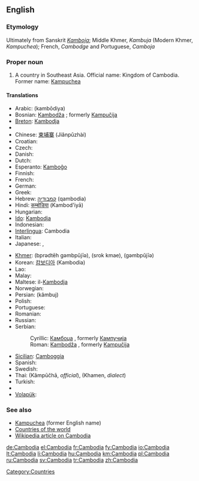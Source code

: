 {{wikipedia}}
==English==

===Etymology===
Ultimately from Sanskrit ''[[Kamboja]]''; Middle Khmer, ''Kambuja'' (Modern Khmer, ''Kampuchea'');  French, ''Cambodge'' and Portuguese, ''Camboja''

===Proper noun===
{{en-proper noun}}

# A country in Southeast Asia. Official name: Kingdom of Cambodia. Former name: [[Kampuchea]]

====Translations====
{{trans-top|country in Southeast Asia}}
* Arabic: {{Arab|[[كامبوديا]]}} (kambōdiya) {{f}}
* Bosnian: [[Kambodža]] {{f}}; formerly [[Kampučija]] {{f}}
* [[Breton]]: [[Kambodja]]
* {{trreq|Burmese}}
* Chinese: [[柬埔寨]] (Jiǎnpǔzhài)
* Croatian: {{t-|hr|Kambodža|f}}
* Czech: {{t-|cs|Kambodža|f}}
* Danish: {{t-|da|Cambodja}}
* Dutch: {{t+|nl|Cambodja}}
* Esperanto: [[Kamboĝo]]
* Finnish: {{t+|fi|Kambodža}}
* French: {{t+|fr|Cambodge|m}}
* German: {{t+|de|Kambodscha}}
* Greek: {{t+|el|Καμπότζη|f|tr=Kambótzi|sc=Grek}}
* Hebrew: [[קמבודיה]] (qambodia)
* Hindi: [[कम्बोडिया]] (Kambod'iyā)
* Hungarian: {{t+|hu|Kambodzsa}}
* [[Ido]]: [[Kambodja]]
* Indonesian: {{t-|id|Kamboja|xs=Indonesian}}
* [[Interlingua]]: Cambodia
* Italian: {{t-|it|Cambogia|f}}
* Japanese: {{t-|ja|カンボディア|tr=Kambodia|sc=Jpan}}, {{t+|ja|カンボジア|tr=Kambojia|sc=Jpan}}
{{trans-mid}}
* [[Khmer]]: {{Khmr|[[ប្រទេសកម្ពុជា]]}} (bprədtēh gəmbpŭjīə), {{Khmr|[[ស្រុកខ្មែរ]]}} (srok kmae), {{Khmr|[[កម្ពុជា]]}} (gəmbpŭjīə)
* Korean: [[캄보디아]] (Kambodia)
* Lao: {{t-|lo|ກຳພູຊາ|tr=kam-phuu-saa|sc=Laoo|xs=Lao}}
* Malay: {{t-|ms|Kemboja|xs=Malay}}
* Maltese: il-[[Kambodja]]
* Norwegian: {{t-|no|Kambodsja}}
* Persian: {{fa-Arab|[[کامبوج]]}} (kâmbuj)
* Polish: {{t+|pl|Kambodża}}
* Portuguese: {{t+|pt|Camboja}}
* Romanian: {{t-|ro|Cambodgia|f}}
* Russian: {{t+|ru|Камбоджа|tr=Kambódža|sc=Cyrl}}
* Serbian:
*: Cyrillic: [[Камбоџа]] {{f}}, formerly [[Кампучија]] {{f}}
*: Roman: [[Kambodža]] {{f}}, formerly [[Kampučija]] {{f}}
* [[Sicilian]]: [[Camboggia]] {{f}}
* Spanish: {{t+|es|Camboya}}
* Swedish: {{t+|sv|Kambodja}}
* Thai: {{Thai|[[กัมพูชา]]}} (Kâmpūčhā, ''official''), {{Thai|[[เขมร]]}} (Khamen, ''dialect'')
* Turkish: {{t+|tr|Kamboçya}}
* {{trreq|Vietnamese}}
* [[Volapük]]: {{t-|vo|Kambocän|xs=Volapük}}
{{trans-bottom}}

===See also===
* [[Kampuchea]] (former English name)
* [[Appendix:Countries of the world|Countries of the world]]
* [[w:Cambodia|Wikipedia article on Cambodia]]

[[Category:Countries]]

[[de:Cambodia]]
[[el:Cambodia]]
[[fr:Cambodia]]
[[fy:Cambodia]]
[[io:Cambodia]]
[[lt:Cambodia]]
[[li:Cambodia]]
[[hu:Cambodia]]
[[km:Cambodia]]
[[pl:Cambodia]]
[[ru:Cambodia]]
[[sv:Cambodia]]
[[tr:Cambodia]]
[[zh:Cambodia]]